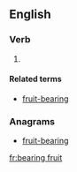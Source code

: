 ==English==

===Verb===
{{head|en|present participle}}

# {{present participle of|bear fruit|lang=en}}

====Related terms====
* [[fruit-bearing]]

===Anagrams===
* [[fruit-bearing#English|fruit-bearing]]

[[fr:bearing fruit]]